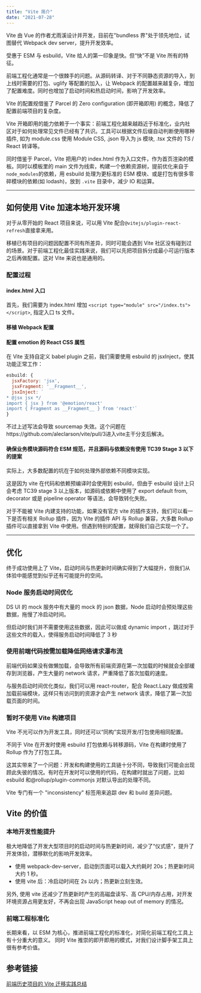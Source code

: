 ```yaml
---
title: "Vite 简介"
date: "2021-07-28"
---
```


Vite 由 Vue 的作者尤雨溪设计并开发，目前在"bundless 界"处于领先地位，试图替代 Webpack dev server，提升开发效率。

受惠于 ESM 与 esbuild，Vite 给人的第一印象是快。但“快”不是 Vite 所有的特征。

前端工程化通常是一个很棘手的问题。从源码转译、对于不同静态资源的导入，到上线时需要的打包、uglify 等配置的加入，让 Webpack 的配置越来越复杂，增加了配置难度。同时也增加了启动时间和热启动时间，影响了开发效率。

Vite 的配置规借鉴了 Parcel 的 Zero configuration (即开箱即用) 的概念，降低了配置前端项目的复杂度。

Vite 开箱即用的能力依赖于一个事实：前端工程化越来越趋近于标准化，业内社区对于如何处理常见文件已经有了共识。工具可以根据文件后缀自动判断使用哪种插件, 如为 module.css 使用 Module CSS, .json 导入为 js 模块, .tsx 文件的 TS / React 转译等。

同时借鉴于 Parcel，Vite 把用户的 index.html 作为入口文件，作为首页渲染的模板。同时以模板里的 main 文件为线索，构建一个依赖资源树，提前优化来自于`node_modules`的依赖，用 esbuild 处理为更标准的 ESM 模块、或是打包有很多零碎模块的依赖(如 lodash)，放到 `.vite` 目录中，减少 IO 和运算。

---

## 如何使用 Vite 加速本地开发环境

对于从零开始的 React 项目来说，可以用 Vite 配合`@vitejs/plugin-react-refresh`直接拿来用。

移植已有项目的问题因配置不同有所差异，同时可能会遇到 Vite 社区没有碰到过的场景。对于前端工程化最佳实践来说，我们可以先把项目拆分成最小可运行版本之后再做配置。这对 Vite 来说也是通用的。

### 配置过程

#### index.html 入口

首先，我们需要为 index.html 增加 `<script type="module" src="/index.ts"></script>`, 指定入口 ts 文件。

#### 移植 Webpack 配置

#### 配置 emotion 的 React CSS 属性

在 Vite 支持自定义 babel plugin 之前，我们需要使用 esbuild 的 jsxInject，使其功能正常工作：

```js
esbuild: {
  jsxFactory: 'jsx',
  jsxFragment: '__Fragment__',
  jsxInject: `
* @jsx jsx */
import { jsx } from '@emotion/react'
import { Fragment as __Fragment__ } from 'react'`
}
```

不过上述写法会导致 sourcemap 失效。这个问题在https://github.com/aleclarson/vite/pull/3进入vite主干分支后解决。

#### 确保业务模块源码符合 ESM 规范，并且源码与依赖没有使用 TC39 Stage 3 以下的提案

实际上，大多数配置的坑在于如何处理外部依赖不同模块实现。

这是因为 vite 在代码和依赖预编译时会使用到 esbuild，但由于 esbuild 设计上只会考虑 TC39 stage 3 以上版本，如源码或依赖中使用了 export default from, decorator 或是 pipeline operator 等语法，会导致转化失败。

对于不能被 Vite 内建支持的功能，如果没有官方 vite 的插件支持，我们可以看一下是否有相关 Rollup 插件，因为 Vite 的插件 API 与 Rollup 兼容，大多数 Rollup 插件可以直接拿到 Vite 中使用。但遇到特别的配置，就得我们自己实现一个了。

---

## 优化

终于成功使用上了 Vite，启动时间与热更新时间确实得到了大幅提升，但我们从体验中能感觉到似乎还有可能提升的空间。

### Node 服务启动时间优化

DS UI 的 mock 服务中有大量的 mock 的 json 数据，Node 启动时会预处理这些数据，拖慢了冷启动时间。

但启动时我们并不需要使用这些数据，因此可以做成 dynamic import ，跳过对于这些文件的载入，使得服务启动时间降低了 3 秒

### 使用前端代码按需加载降低网络请求瀑布流

前端代码如果没有做懒加载，会导致所有前端资源在第一次加载的时候就会全部缓存到浏览器，产生大量的 network 请求，严重降低了首次加载的速度。

与服务启动时间优化类似，我们可以用 react-router，配合 React.Lazy 做成按需加载前端模块，这样只有访问到的资源才会产生 network 请求，降低了第一次加载页面的时间。

### 暂时不使用 Vite 构建项目

Vite 不光可以作为开发工具，同时还可以“同构”实现开发/打包使用相同配置。

不同于 Vite 在开发时使用 esbuild 打包依赖与转移源码，Vite 在构建时使用了 Rollup 作为了打包工具。

这其实带来了一个问题：开发和构建使用的工具链十分不同，导致我们可能会出现顾此失彼的情况。有时在开发时可以使用的代码，在构建时就出了问题，比如 esbuild 和@rollup/plugin-commonjs 对默认导出的处理不同。

Vite 专门有一个 "inconsistency" 标签用来追踪 dev 和 build 差异问题。

## Vite 的价值

### 本地开发性能提升

极大地降低了开发大型项目时的启动时间与热更新时间，减少了“仪式感”，提升了开发体验，潜移默化的影响开发效率。

- 使用 webpack-dev-server，启动到页面可以载入大约耗时 20s；热更新时间大约 1 秒。
- 使用 vite 后：冷启动时间在 2s 以内；热更新立刻生效。

另外, 使用 vite 还减少了热更新时产生的高磁盘读写、高 CPU/内存占用，对开发环境资源占用更友好，不再会出现 JavaScript heap out of memory 的情况。

### 前端工程标准化

长期来看，以 ESM 为核心，推进前端工程化的标准化，对简化前端工程化工具上有十分重大的意义。
同时 Vite 推崇的即开即用的模式，对我们设计脚手架工具上很有参考价值。

## 参考链接

[前端历史项目的 Vite 迁移实践总结](https://zhuanlan.zhihu.com/p/391077878)
